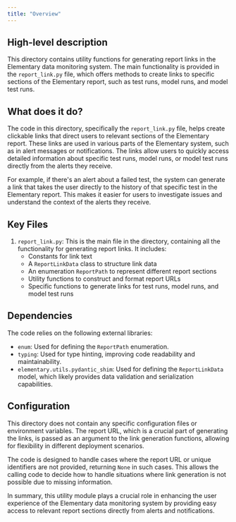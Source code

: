 ```yaml
---
title: "Overview"
---
```


## High-level description
This directory contains utility functions for generating report links in the Elementary data monitoring system. The main functionality is provided in the `report_link.py` file, which offers methods to create links to specific sections of the Elementary report, such as test runs, model runs, and model test runs.

## What does it do?
The code in this directory, specifically the `report_link.py` file, helps create clickable links that direct users to relevant sections of the Elementary report. These links are used in various parts of the Elementary system, such as in alert messages or notifications. The links allow users to quickly access detailed information about specific test runs, model runs, or model test runs directly from the alerts they receive.

For example, if there's an alert about a failed test, the system can generate a link that takes the user directly to the history of that specific test in the Elementary report. This makes it easier for users to investigate issues and understand the context of the alerts they receive.

## Key Files
1. `report_link.py`: This is the main file in the directory, containing all the functionality for generating report links. It includes:
   - Constants for link text
   - A `ReportLinkData` class to structure link data
   - An enumeration `ReportPath` to represent different report sections
   - Utility functions to construct and format report URLs
   - Specific functions to generate links for test runs, model runs, and model test runs

## Dependencies
The code relies on the following external libraries:
- `enum`: Used for defining the `ReportPath` enumeration.
- `typing`: Used for type hinting, improving code readability and maintainability.
- `elementary.utils.pydantic_shim`: Used for defining the `ReportLinkData` model, which likely provides data validation and serialization capabilities.

## Configuration
This directory does not contain any specific configuration files or environment variables. The report URL, which is a crucial part of generating the links, is passed as an argument to the link generation functions, allowing for flexibility in different deployment scenarios.

The code is designed to handle cases where the report URL or unique identifiers are not provided, returning `None` in such cases. This allows the calling code to decide how to handle situations where link generation is not possible due to missing information.

In summary, this utility module plays a crucial role in enhancing the user experience of the Elementary data monitoring system by providing easy access to relevant report sections directly from alerts and notifications.